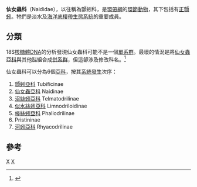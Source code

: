 {{Automatic taxobox
| taxon = Naididae
| authority = Ehrenberg, 1828
| image = TUBIFEX.gif
| image_caption = [[正顫蚓|正顫蚓]]
| subdivision_ranks = [[亞科|亞科]]
| subdivision = 
* [[似水絲蚓亞科|似水絲蚓亞科]] Limnodriloidinae
* [[仙女蟲亞科|仙女蟲亞科]] Naidinae
* [[棒絲蚓亞科|棒絲蚓亞科]] Phallodrilinae
* Pristininae
* [[河蚓亞科|河蚓亞科]] Rhyacodrilinae
* [[沼絲蚓亞科|沼絲蚓亞科]] Telmatodrilinae
* [[顫蚓亞科|顫蚓亞科]] Tubificinae
| synonyms =
* 顫蚓科 Tubificidae <small>Vejdovský, 1876</small>
}}

'''仙女蟲科'''（Naididae），以往稱為顫蚓科，是[[環帶綱|環帶綱]]的[[環節動物|環節動物]]，其下包括有[[正顫蚓|正顫蚓]]。牠們是淡水及[[海洋|海洋]][[底棲帶|底棲帶]][[生態系統|生態系統]]的重要成員。

==分類==
18S[[核糖體DNA|核糖體DNA]]的分析發現仙女蟲科可能不是一個[[單系群|單系群]]。最壞的情況是將[[仙女蟲亞科|仙女蟲亞科]]與其他[[科|科]]組合成[[併系群|併系群]]，但這卻涉及修改科名。<ref>{{Cite journal en|author=Erséus, Christer; Wetzel, Mark J. & Gustavsson, Lena|year=2008|title=ICZN rules – a farewell to Tubificidae (Annelida, Clitellata)|journal=Zootaxa|volume=1744|pages=66-68|url=http://www.mapress.com/zootaxa/2008/f/zt01744p068.pdf|access-date=2008-08-11|archive-date=2019-07-25|archive-url=https://web.archive.org/web/20190725000448/https://www.mapress.com/zootaxa/2008/f/zt01744p068.pdf|dead-url=no}}</ref>

仙女蟲科可以分為6個[[亞科|亞科]]，按其[[系統發生|系統發生]]次序：
# [[顫蚓亞科|顫蚓亞科]] Tubificinae
# [[仙女蟲亞科|仙女蟲亞科]] Naidinae
# [[沼絲蚓亞科|沼絲蚓亞科]] Telmatodrilinae
# [[似水絲蚓亞科|似水絲蚓亞科]] Limnodriloidinae
# [[棒絲蚓亞科|棒絲蚓亞科]] Phallodrilinae
# Pristininae
# [[河蚓亞科|河蚓亞科]] Rhyacodrilinae

==參考==
{{Reflist}}
{{Taxonbar|from=Q644633}}

[[Category:單向蚓目|X]]
[[Category:1828年描述的分类群|X]]


{{環節動物小作品}}
